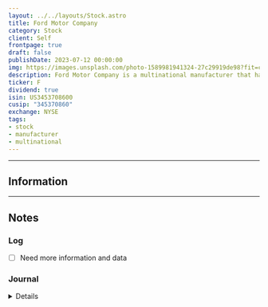 ```yaml
---
layout: ../../layouts/Stock.astro
title: Ford Motor Company
category: Stock
client: Self
frontpage: true
draft: false
publishDate: 2023-07-12 00:00:00
img: https://images.unsplash.com/photo-1589981941324-27c29919de98?fit=crop&w=1400&h=700&q=75
description: Ford Motor Company is a multinational manufacturer that has an emphasis on automobiles.
ticker: F
dividend: true
isin: US3453708600
cusip: "345370860"
exchange: NYSE
tags:
- stock
- manufacturer
- multinational
---
```



---

## Information


---

## Notes

### Log

- [ ] Need more information and data


### Journal

<Details data="J1">

#### J1
##### 2023-04-14

Adding $F / Ford into the tracker.

</Details>
